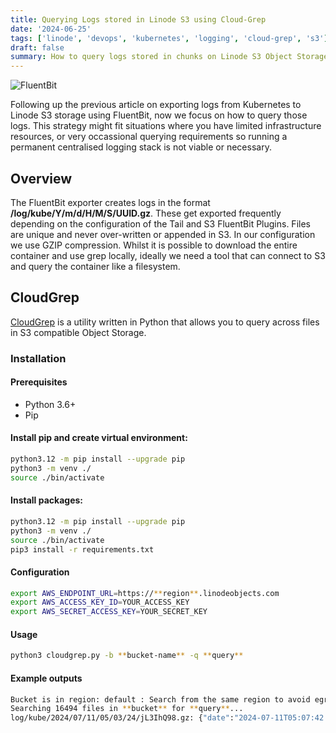 ```yaml
---
title: Querying Logs stored in Linode S3 using Cloud-Grep
date: '2024-06-25'
tags: ['linode', 'devops', 'kubernetes', 'logging', 'cloud-grep', 's3']
draft: false
summary: How to query logs stored in chunks on Linode S3 Object Storage
---
```


![FluentBit](/static/images/linode.png)

Following up the previous article on exporting logs from Kubernetes to Linode S3 
storage using FluentBit, now we focus on how to query those logs. This strategy
might fit situations where you have limited infrastructure resources, or 
very occassional querying requirements so running
a permanent centralised logging stack is not viable or necessary.

## Overview

The FluentBit exporter creates logs in the format **/log/kube/Y/m/d/H/M/S/UUID.gz**. These
get exported frequently depending on the configuration of the Tail and S3 FluentBit Plugins. 
Files are unique and never over-written or appended in S3. In our configuration we 
use GZIP compression. Whilst it is possible to download the entire container and use
grep locally, ideally we need a tool that can connect to S3 and query the container
like a filesystem.

## CloudGrep

[CloudGrep](https://github.com/cado-security/cloudgrep) is a utility written in Python
that allows you to query across files in S3 compatible Object Storage.

### Installation 

#### Prerequisites

- Python 3.6+
- Pip

#### Install pip and create virtual environment:

```bash
python3.12 -m pip install --upgrade pip
python3 -m venv ./  
source ./bin/activate  
```
#### Install packages:
```bash
python3.12 -m pip install --upgrade pip
python3 -m venv ./  
source ./bin/activate  
pip3 install -r requirements.txt
```

#### Configuration
```bash
export AWS_ENDPOINT_URL=https://**region**.linodeobjects.com
export AWS_ACCESS_KEY_ID=YOUR_ACCESS_KEY
export AWS_SECRET_ACCESS_KEY=YOUR_SECRET_KEY
```

#### Usage
```bash
python3 cloudgrep.py -b **bucket-name** -q **query**             
```
#### Example outputs

```bash
Bucket is in region: default : Search from the same region to avoid egress charges.
Searching 16494 files in **bucket** for **query**...
log/kube/2024/07/11/05/03/24/jL3IhQ98.gz: {"date":"2024-07-11T05:07:42.475817Z","log":"2024-07-11T05:07:42.475723685Z", ...}
```